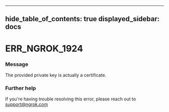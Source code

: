 

---
hide_table_of_contents: true
displayed_sidebar: docs
---


# ERR_NGROK_1924

### Message
The provided private key is actually a certificate.

<ErrorDetails />



### Further help
If you're having trouble resolving this error, please reach out to [support@ngrok.com](mailto:support@ngrok.com?subject=Help%20with%20ERR_NGROK_1924)

